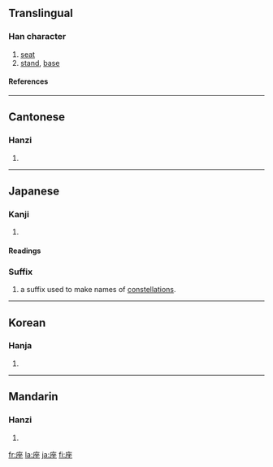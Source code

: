 {{see|坐}}

==Translingual==
===Han character===
{{Han char|rn=53|rad=广|as=07|sn=10|four=0021<sub>4</sub>|canj=戈人人土 (IOOG)}}
# [[seat]]
# [[stand]], [[base]]
====References====
{{Han ref|kx=0346.030|dkj=09319|dj=0655.190|hdz=20886.030|uh=5EA7|ud=24231|bh=AE79|bd=44665}}
----
==Cantonese==
===Hanzi===
{{yue-hanzi|jyut=|y=[[jo6]]}}
# {{defn|Cantonese}}
----
==Japanese==
===Kanji===
{{ja-kanji|grade=|rs=广07}}
# {{defn|Japanese}} 
====Readings====
{{ja-readings|on=[[ざ]] (za)|kun=[[すわる]] (suwaru), [[くら]] (kura), [[います]] (imasu)}}

===Suffix===
{{ja-pos|k|suffix|hira=ざ|rom=za|hidx=さ}}
# a suffix used to make names of [[constellation]]s.

----

==Korean==
===Hanja===
{{ko-hanja|hangeul=좌|rv=jwa|mr=chwa}}
# {{defn|Korean}}
----
==Mandarin==
===Hanzi===
{{cmn-hanzi|pin=[[jǐ]] ([[ji3]]), [[zuò]] ([[zuo4]])|wg=[[chi3|chi<sup>3</sup>]], [[tso4|tso<sup>4</sup>]]}}
# {{defn|Mandarin}}

[[fr:座]]
[[la:座]]
[[ja:座]]
[[fi:座]]